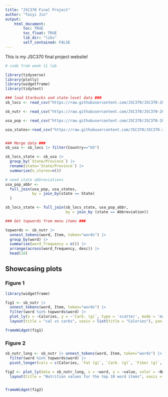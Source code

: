 ---
title: "JSC370 Final Project"
author: "Taiyi Jin"
output: 
    html_document:
        toc: TRUE
        toc_float: TRUE
        lib_dir: "libs"
        self_contained: FALSE
---

This is my JSC370 final project website!

```{r, echo = FALSE, message = FALSE, warning= FALSE}
# code from week 11 lab

library(tidyverse)
library(plotly)
library(widgetframe)
library(tidytext)

### load Starbucks and state-level data ###
sb_locs <- read_csv("https://raw.githubusercontent.com/JSC370/JSC370-2025/refs/heads/main/data/starbucks/starbucks-locations.csv")

sb_nutr <- read_csv("https://raw.githubusercontent.com/JSC370/JSC370-2025/refs/heads/main/data/starbucks/starbucks-menu-nutrition.csv")

usa_pop <- read_csv("https://raw.githubusercontent.com/JSC370/JSC370-2025/refs/heads/main/data/starbucks/us_state_pop.csv")

usa_states<-read_csv("https://raw.githubusercontent.com/JSC370/JSC370-2025/refs/heads/main/data/starbucks/states.csv")


### Merge data ###
sb_usa <- sb_locs |> filter(Country=="US")

sb_locs_state <- sb_usa |>
  group_by(`State/Province`) |>
  rename(state=`State/Province`) |>
  summarize(n_stores=n())

# need state abbreviations
usa_pop_abbr <- 
  full_join(usa_pop, usa_states, 
            by = join_by(state == State)
  ) 

sb_locs_state <- full_join(sb_locs_state, usa_pop_abbr,
                           by = join_by (state == Abbreviation))
```


```{r, echo = FALSE, message = FALSE, warning= FALSE}
### Get topwords from menu items ###

topwords <- sb_nutr |>
  unnest_tokens(word, Item, token="words") |>
  group_by(word) |>
  summarise(word_frequency = n()) |>
  arrange(across(word_frequency, desc)) |>
  head(10)

```

## Showcasing plots {.tabset}

### Figure 1

```{r echo=FALSE, warning=FALSE, message=FALSE}
library(widgetframe)

fig1 <- sb_nutr |>  
  unnest_tokens(word, Item, token="words") |>
  filter(word %in% topwords$word) |>
  plot_ly(x = ~Calories, y = ~`Carb. (g)`, type = 'scatter', mode = 'markers', color = ~Category, hoverinfo = "text", text = ~paste0("Item: ", word))|>
  layout(title = "cal vs carbs", xaxis = list(title = "Calories"), yaxis = list(title = "Carbs"), hovermode = "compare")

frameWidget(fig1)
```

### Figure 2

```{r echo=FALSE, warning=FALSE, message = FALSE}
sb_nutr_long <- sb_nutr |> unnest_tokens(word, Item, token="words") |>
  filter(word %in% topwords$word) |>
  pivot_longer(cols = c(Calories, `Fat (g)`, `Carb. (g)`, `Fiber (g)`, `Protein (g)`), names_to = "Nutrient", values_to = "value")

fig2 <- plot_ly(data = sb_nutr_long, x = ~word, y = ~value, color = ~Nutrient, type = "box") |>
  layout(title = "Nutrition values for the top 10 word items", xaxis = list(title = "Item word"), yaxis = list(title = "Nutrition value"), boxmode = "group")


frameWidget(fig2)
```

